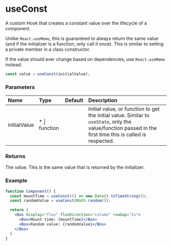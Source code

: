 # useConst

A custom Hook that creates a constant value over the lifecycle of a component.

Unlike `React.useMemo`, this is guaranteed to always return the same value (and if the initializer is a function, only call it once). This is similar to setting a private member in a class constructor.

If the value should ever change based on dependencies, use `React.useMemo` instead.

```js
const value = useConst(initialValue);
```

### Parameters

| Name | Type | Default | Description |
| :--- | :--- | :------ | :---------- |
| initialValue | * \| function | | Initial value, or function to get the initial value. Similar to `useState`, only the value/function passed in the first time this is called is respected. |

### Returns

The value. This is the same value that is returned by the initializer.

### Example

```jsx
function Component() {
  const mountTime = useConst(() => new Date().toTimeString());
  const randomValue = useConst(Math.random());

  return (
    <Box display="flex" flexDirection="column" rowGap="2x">
      <Box>Mount time: {mountTime}</Box>
      <Box>Random value: {randomValue}</Box>
    </Box>
  )
}
```
